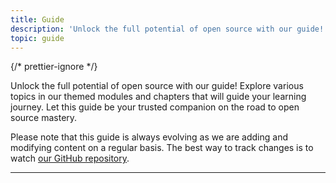 ```yaml
---
title: Guide
description: 'Unlock the full potential of open source with our guide! Explore various topics in our themed modules and chapters that will guide your learning journey. Let this guide be your trusted companion on the road to open source mastery.'
topic: guide
---
```



{/* prettier-ignore */}
<p class="lead">Unlock the full potential of open source with our guide! Explore various topics in our themed modules and chapters that will guide your learning journey. Let this guide be your trusted companion on the road to open source mastery.</p>

Please note that this guide is always evolving as we are adding and modifying content on a regular basis. The best way to track changes is to watch <a href="https://github.com/Open-reSource/openresource.dev">our GitHub repository</a>.

---

<GuideReadingTime />
